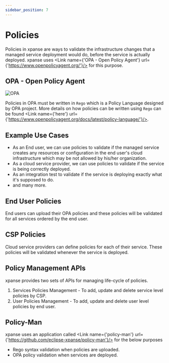 ```yaml
---
sidebar_position: 7
---
```



# Policies

Policies in xpanse are ways to validate the infrastructure changes that a managed service deployment would do, before
the service is actually deployed.
xpanse uses <Link name={'OPA - Open Policy Agent'} url={'https://www.openpolicyagent.org/'}/> for this purpose.

## OPA - Open Policy Agent

![OPA](https://encrypted-tbn0.gstatic.com/images?q=tbn:ANd9GcTcKPheKFDDOsaDgTfA3Qzj_tocSJjmQ6TASdpkU9gNxA&s)

Policies in OPA must be written in `Rego` which is a Policy Language designed by OPA project.
More details on how policies can be written using `Rego` can be
found <Link name={'here'} url={'https://www.openpolicyagent.org/docs/latest/policy-language/'}/>.

## Example Use Cases

-   As an End user, we can use policies to validate if the managed service creates any resources or configuration in the
    end user's cloud infrastructure which may be not allowed by his/her organization.
-   As a cloud service provider, we can use policies to validate if the service is being correctly deployed.
-   As an integration test to validate if the service is deploying exactly what it's supposed to do.
-   and many more.

## End User Policies

End users can upload their OPA policies and these policies will be validated for all services ordered by the end user.

## CSP Policies

Cloud service providers can define policies for each of their service. These policies will be validated whenever the service is
deployed.

## Policy Management APIs

xpanse provides two sets of APIs for managing life-cycle of policies.

1. Services Policies Management - To add, update and delete service level policies by CSP.
2. User Policies Management - To add, update and delete user level policies by end user.

## Policy-Man

xpanse uses an application called <Link name={'policy-man'} url={'https://github.com/eclipse-xpanse/policy-man'}/> for the below purposes

-   Rego syntax validation when policies are uploaded.
-   OPA policy validation when services are deployed.
